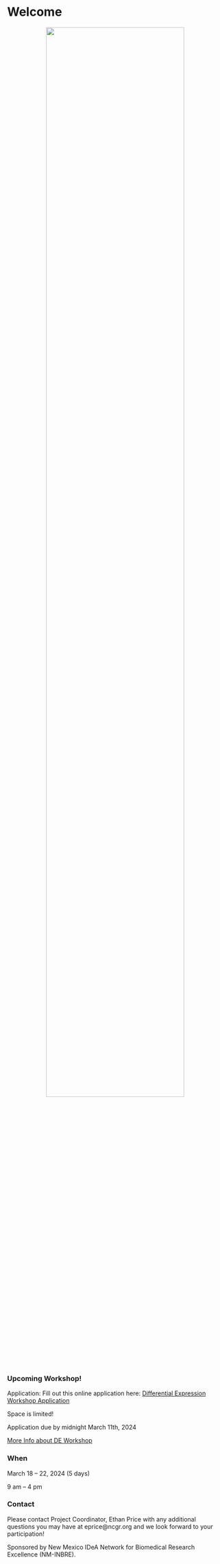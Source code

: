 
# Welcome{-}
<center>

![](./Figures/ncgr.png){width=80%}

</center>


### Upcoming Workshop!{-}

Application: Fill out this online application here: 
[Differential Expression Workshop Application](https://docs.google.com/forms/d/e/1FAIpQLScpoKxE0yAnCK3yOl5hBde7MtOWCOeXYxvjBfWyDcA9hHDGrw/viewform)

Space is limited!

Application due by midnight March 11th, 2024

[More Info about DE Workshop](https://inbre.ncgr.org/ncgr-INBRE-2024/differential-expression-workshop.html#differential-expression-workshop)

### When{-}

March 18 – 22, 2024 (5 days)

9 am – 4 pm


### Contact{-}

Please contact Project Coordinator, Ethan Price with any additional questions you may have at eprice@ncgr.org and we look forward to your participation!

Sponsored by New Mexico IDeA Network for Biomedical Research Excellence (NM-INBRE).

